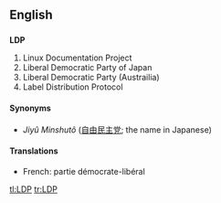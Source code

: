 ==English==

==={{initialism}}===
'''LDP'''

# Linux Documentation Project
# Liberal Democratic Party of Japan
# Liberal Democratic Party (Austrailia)
# Label Distribution Protocol

====Synonyms====
* {{italbrac|Liberal Democratic Party of Japan}} ''Jiyû Minshutô'' ([[自由]][[民主]][[党]]; the name in Japanese)

====Translations====
{{trans-top|Liberal Democratic Party of Japan}}
* French: partie démocrate-libéral
{{trans-mid}}
{{trans-bottom}}

[[tl:LDP]]
[[tr:LDP]]